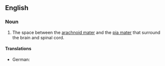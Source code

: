 ==English==
===Noun===
{{en-noun}}
{{wikipedia}}

# {{anatomy}} The space between the [[arachnoid mater]] and the [[pia mater]] that surround the brain and spinal cord.

====Translations====
{{trans-top|space between the arachnoid mater}}
* German: {{t|de|Subarachnoidalraum|m}}
{{trans-mid}}
{{trans-bottom}}